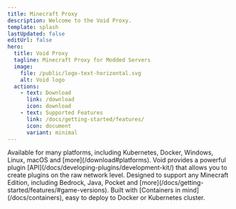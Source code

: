 ```yaml
---
title: Minecraft Proxy
description: Welcome to the Void Proxy.
template: splash
lastUpdated: false
editUrl: false
hero:
  title: Void Proxy
  tagline: Minecraft Proxy for Modded Servers
  image:
    file: /public/logo-text-horizontal.svg
    alt: Void logo
  actions:
    - text: Download
      link: /download
      icon: download
    - text: Supported Features
      link: /docs/getting-started/features/
      icon: document
      variant: minimal
---
```



<CardGrid stagger>
	<Card title="Cross-Platform" icon="linux">
    Available for many platforms, including Kubernetes, Docker, Windows, Linux, macOS and [more](/download#platforms).
	</Card>
	<Card title="Build Plugins" icon="pencil">
		Void provides a powerful plugin [API](/docs/developing-plugins/development-kit/) that allows you to create plugins on the raw network level.
	</Card>
	<Card title="Minecraft Editions" icon="star">
		Designed to support any Minecraft Edition, including Bedrock, Java, Pocket and [more](/docs/getting-started/features/#game-versions).
	</Card>
	<Card title="Containers" icon="seti:docker">
		Built with [Containers in mind](/docs/containers), easy to deploy to Docker or Kubernetes cluster.
	</Card>
</CardGrid>
